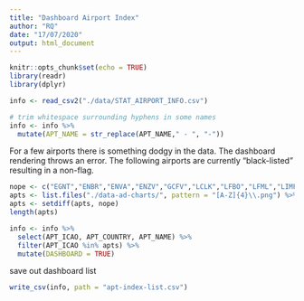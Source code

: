 ```yaml
---
title: "Dashboard Airport Index"
author: "RQ"
date: "17/07/2020"
output: html_document
---
```


```r
knitr::opts_chunk$set(echo = TRUE)
library(readr)
library(dplyr)
```

```r
info <- read_csv2("./data/STAT_AIRPORT_INFO.csv")

# trim whitespace surrounding hyphens in some names
info <- info %>% 
  mutate(APT_NAME = str_replace(APT_NAME," - ", "-"))
```

For a few airports there is something dodgy in the data.
The dashboard rendering throws an error. 
The following airports are currently "black-listed" resulting in a non-flag.

```r
nope <- c("EGNT","ENBR","ENVA","ENZV","GCFV","LCLK","LFBO","LFML","LIMF","WSSS") 
apts <- list.files("./data-ad-charts/", pattern = "[A-Z]{4}\\.png") %>% strtrim(4)
apts <- setdiff(apts, nope)
length(apts)
```
```r
info <- info %>% 
  select(APT_ICAO, APT_COUNTRY, APT_NAME) %>%
  filter(APT_ICAO %in% apts) %>%
  mutate(DASHBOARD = TRUE)
```

save out dashboard list
```r
write_csv(info, path = "apt-index-list.csv")
```

